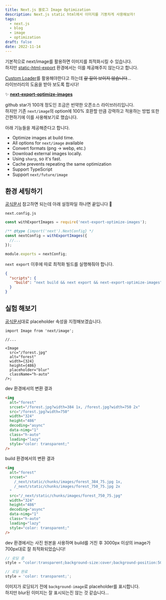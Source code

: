 ```yaml
---
title: Next.js 블로그 Image Optimization
description: Next.js static html에서 이미지를 기똥차게 사용해보자!
tags:
  - next.js
  - blog
  - image
  - optimization
draft: false
date: 2022-11-14
---
```


기본적으로 next/image를 활용하면 이미지를 최적화시킬 수 있습니다.  
하지만 [static-html-export](https://nextjs.org/docs/advanced-features/static-html-export#unsupported-features) 환경에서는 이를 제공해주지 않는다고 합니다.

[Custom Loader](https://nextjs.org/docs/basic-features/image-optimization#loaders)를 활용해야한다고 하는데 ~~갈 길이 보이지 않습니다~~...  
라이브러리의 도움을 받아 보도록 합시다!

✨ [**next-export-optimize-images**](https://github.com/dc7290/next-export-optimize-images)

github star가 100개 정도인 조금은 빈약한 오픈소스 라이브러리입니다.  
하지만 기존 `next/image`의 option에 100% 호환할 만큼 강력하고 적용하는 방법 또한 간편하기에 이를 사용해보기로 했습니다.

아래 기능들을 제공해준다고 합니다.

- Optimize images at build time.
- All options for `next/image` available
- Convert formats (png → webp, etc.)
- Download external images locally.
- Using `sharp`, so it's fast.
- Cache prevents repeating the same optimization
- Support TypeScript
- Support `next/future/image`

## 환경 세팅하기

[공식문서](https://next-export-optimize-images.vercel.app/docs/getting-started) 참고하면 되는데 아래 설정파일 하나면 끝입니다 🫢

`next.config.js`

```js
const withExportImages = require('next-export-optimize-images');

/** @type {import('next').NextConfig} */
const nextConfig = withExportImages({
  //...
});

module.exports = nextConfig;
```

`next export` 이후에 따로 최적화 빌드를 실행해줘야 합니다.

```json
{
  "scripts": {
    "build": "next build && next export && next-export-optimize-images"
  }
}
```

## 실험 해보기

[공식문서](https://next-export-optimize-images.vercel.app/docs/examples#set-the-placeholder)대로 placeholder 속성을 지정해보겠습니다.

```tsx
import Image from 'next/image';

//...

<Image
  src="/forest.jpg"
  alt="forest"
  width={324}
  height={486}
  placeholder="blur"
  className="h-auto"
/>;
```

dev 환경에서의 변환 결과

```html
<img
  alt="forest"
  srcset="/forest.jpg?width=384 1x, /forest.jpg?width=750 2x"
  src="/forest.jpg?width=750"
  width="324"
  height="486"
  decoding="async"
  data-nimg="1"
  class="h-auto"
  loading="lazy"
  style="color: transparent;"
/>
```

build 환경에서의 변환 결과

```html
<img
  alt="forest"
  srcset="
    /_next/static/chunks/images/forest_384_75.jpg 1x,
    /_next/static/chunks/images/forest_750_75.jpg 2x
  "
  src="/_next/static/chunks/images/forest_750_75.jpg"
  width="324"
  height="486"
  decoding="async"
  data-nimg="1"
  class="h-auto"
  loading="lazy"
  style="color: transparent;"
/>
```

dev 환경에서는 사진 원본을 사용하며 build를 거친 후 3000px 이상의 image가 700px대로 잘 최적화되었습니다!

```javascript
// 로딩 중
style = "color:transparent;background-size:cover;background-position:50% 50%;background-repeat:no-repeat;background-image:url("data:image/svg+xml;charset=utf-8,%3Csvg xmlns='http%3A//www.w3.org/2000/svg' viewBox='0 0 324 486'%3E%3Cfilter id='b' color-interpolation-filters='sRGB'%3E%3CfeGaussianBlur stdDeviation='20'/%3E%3C/filter%3E%3Cimage preserveAspectRatio='none' filter='url(%23b)' x='0' y='0' height='100%25' width='100%25' href='/_next/static/chunks/images/forest_8_10.jpg'/%3E%3C/svg%3E")";

// 로딩 완료
style = 'color: transparent;';
```

이미지가 로딩되기 전에 `background-image`로 placeholder를 표시합니다.  
하지만 blur된 이미지는 잘 표시되는진 않는 것 같습니다...
